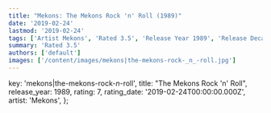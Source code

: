```yaml
---
title: "Mekons: The Mekons Rock 'n' Roll (1989)"
date: '2019-02-24'
lastmod: '2019-02-24'
tags: ['Artist Mekons', 'Rated 3.5', 'Release Year 1989', 'Release Decade 1980']
summary: 'Rated 3.5'
authors: ['default']
images: ['/content/images/mekons|the-mekons-rock-_n_-roll.jpg']
---
```


  key: 'mekons|the-mekons-rock-_n_-roll',
  title: "The Mekons Rock 'n' Roll",
  release_year: 1989,
  rating: 7,
  rating_date: '2019-02-24T00:00:00.000Z',
  artist: 'Mekons',
};

<MusicRating data={data} />

